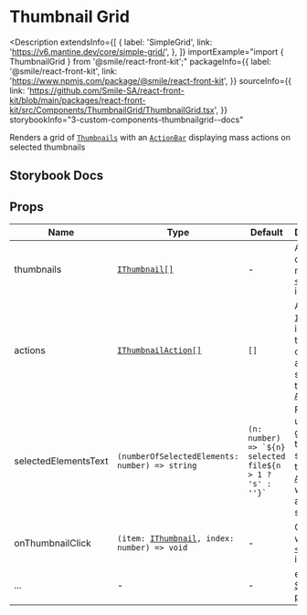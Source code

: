 # Thumbnail Grid

<Description
  extendsInfo={[
    {
      label: 'SimpleGrid',
      link: 'https://v6.mantine.dev/core/simple-grid/',
    },
  ]}
  importExample="import { ThumbnailGrid } from '@smile/react-front-kit';"
  packageInfo={{
    label: '@smile/react-front-kit',
    link: 'https://www.npmjs.com/package/@smile/react-front-kit',
  }}
  sourceInfo={{
    link: 'https://github.com/Smile-SA/react-front-kit/blob/main/packages/react-front-kit/src/Components/ThumbnailGrid/ThumbnailGrid.tsx',
  }}
  storybookInfo="3-custom-components-thumbnailgrid--docs"
>
  Renders a grid of [`Thumbnails`](./thumbnail) with an
  [`ActionBar`](./action-bar) displaying mass actions on selected thumbnails
</Description>

## Storybook Docs

<StorybookEmbed
  storyId="3-custom-components-thumbnailgrid--docs"
  height="1250"
/>

## Props

| Name                   | Type                                                                      | Default                                                     | Description                                                                                                                                     |
| ---------------------- | ------------------------------------------------------------------------- | ----------------------------------------------------------- | ----------------------------------------------------------------------------------------------------------------------------------------------- |
| thumbnails <Required/> | [`IThumbnail[]`](./thumbnail#ithumbnail)                                  | -                                                           | Array of objects to render as [`<Thumbnail>`](./thumbnail) in the grid                                                                          |
| actions                | [`IThumbnailAction[]`](./thumbnail#ithumbnailaction)                      | `[]`                                                        | Array of [`IAction`](../../shared-types/actions#iactiont) for individual thumbnails or mass action shown on the top [`ActionBar`](./action-bar) |
| selectedElementsText   | `(numberOfSelectedElements: number) => string`                            | ``(n: number) => `${n} selected file${n > 1 ? 's' : ''}` `` | Function used to generate the string shown in the [`ActionBar`](./action-bar), when items are selected                                          |
| onThumbnailClick       | `(item: `[`IThumbnail`](./thumbnail#ithumbnail)`, index: number) => void` | -                                                           | Called when a [`<Thumbnail>`](./thumbnail) is clicked                                                                                           |
| ...                    | -                                                                         | -                                                           | extends [SimpleGrid props](https://v6.mantine.dev/core/simple-grid/?t=props)                                                                    |
